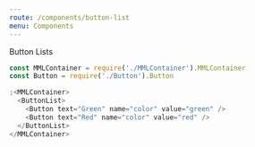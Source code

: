 ```yaml
---
route: /components/button-list
menu: Components
---
```


Button Lists

```js
const MMLContainer = require('./MMLContainer').MMLContainer
const Button = require('./Button').Button

;<MMLContainer>
  <ButtonList>
    <Button text="Green" name="color" value="green" />
    <Button text="Red" name="color" value="red" />
  </ButtonList>
</MMLContainer>
```
